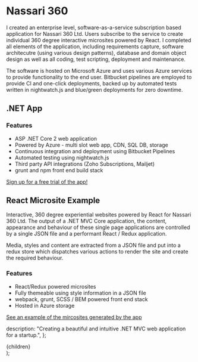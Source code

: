 

# Nassari 360

I created an enterprise level, software-as-a-service subscription based application for Nassari 360 Ltd. Users subscribe to the service to create individual 360 degree interactive microsites powered by React. I completed all elements of the application, including requirements capture, software architecutre (using various design patterns), database and domain object design as well as all coding, test scripting, deployment and maintenance.

The software is hosted on Microsoft Azure and uses various Azure services to provide functionality to the end user. Bitbucket pipelines are employed to provide CI and one-click deployments, backed up by automated tests written in nightwatch.js and blue/green deployments for zero downtime.

## .NET App

<ImageWithCaption
  src="/nassari360.jpg"
  altText="The back end of the Nassari 360 application shows a list of scenes in a project with an intuitive and modern interface."
  caption="The project management screen that lets you add and edit scenes in a microsite."
  width={1440}
  height={900}
/>

### Features

- ASP .NET Core 2 web application
- Powered by Azure - multi slot web app, CDN, SQL DB, storage
- Continuous integration and deployment using Bitbucket Pipelines
- Automated testing using nightwatch.js
- Third party API integrations (Zoho Subscriptions, Mailjet)
- grunt and npm front end build stack

[Sign up for a free trial of the app!](https://www.nassari360.com/free-trial)

## React Microsite Example

Interactive, 360 degree experiential websites powered by React for Nassari 360 Ltd. The output of a .NET MVC Core application, the content, appearance and behaviour of these single page applications are controlled by a single JSON file and a performant React / Redux application.

Media, styles and content are extracted from a JSON file and put into a redux store which dispatches various actions to render the site and create the required behaviour.

<ImageWithCaption
  src="/galaxy.jpg"
  altText="A large 360 degree image of our galaxy fills the screen, with some details and links to other pages on the microsite at the bottom."
  caption="An example of the microsites generated by the app."
  width={1440}
  height={900}
/>

### Features

- React/Redux powered microsites
- Fully themeable using style information in a JSON file
- webpack, grunt, SCSS / BEM powered front end stack
- Hosted in Azure storage

[See an example of the mircosites generated by the app](https://nassari360.blob.core.windows.net/pazrvyyrmupcnebw/index.html)

  description:
    "Creating a beautiful and intuitive .NET MVC web application for a startup.",
};

  <Layout>
    <Head pageTitle="Projects, Nassari 360" meta={meta} />
    <main id="main-content">{children}</main>
  </Layout>
);
